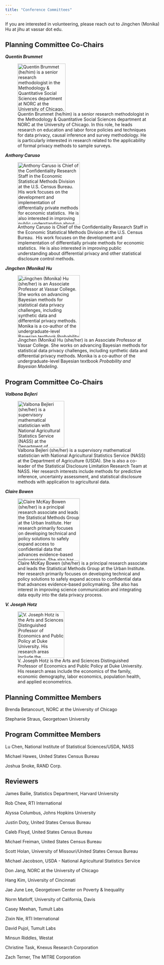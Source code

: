 ```yaml
---
title: "Conference Committees"
---
```


If you are interested in volunteering, please reach out to Jingchen (Monika) Hu at jihu at vassar dot edu.

## **Planning Committee Co-Chairs**

***Quentin Brummet***

![Quentin Brummet (he/him) is a senior research methodologist in the Methodology & Quantitative Social Sciences department at NORC at the University of Chicago. In this role, he leads research on education and labor force policies and techniques for data privacy, causal inference and survey methodology. He is particularly interested in research related to the applicability of formal privacy methods to sample surveys.](figs/quentin_profile.jpg){fig-align="left" width="154"}

***Anthony Caruso***

![Anthony Caruso is Chief of the Confidentiality Research Staff in the Economic Statistical Methods Division at the U.S. Census Bureau.  His work focuses on the development and implementation of differentially private methods for economic statistics.  He is also interested in improving public understanding about differential privacy and other statistical disclosure control methods.](figs/tony_profile.jpg){fig-align="left" width="200"}

***Jingchen (Monika) Hu***

![Jingchen (Monika) Hu (she/her) is an Associate Professor at Vassar College. She works on advancing Bayesian methods for statistical data privacy challenges, including synthetic data and differential privacy methods. Monika is a co-author of the undergraduate-level Bayesian textbook *Probability and Bayesian Modeling*.](figs/monika_profile.jpeg){fig-align="left" width="200"}

## **Program Committee Co-Chairs**

***Valbona Bejleri***

![Valbona Bejleri (she/her) is a supervisory mathematical statistician with National Agricultural Statistics Service (NASS) at the Department of Agriculture (USDA). She is also a co-leader of the Statistical Disclosure Limitation Research Team at NASS. Her research interests include methods for predictive inference, uncertainty assessment, and statistical disclosure methods with application to agricultural data.](figs/valbona_profile.jpg){fig-align="left" width="150"}

***Claire Bowen***

![Claire McKay Bowen (she/her) is a principal research associate and leads the Statistical Methods Group at the Urban Institute. Her research primarily focuses on developing technical and policy solutions to safely expand access to confidential data that advances evidence-based policymaking. She also has interest in improving science communication and integrating data equity into the data privacy process.](figs/claire_profile.jpg){fig-align="left" width="200"}

***V. Joseph Hotz***

![V. Joseph Hotz is the Arts and Sciences Distinguished Professor of Economics and Public Policy at Duke University. His research areas include the economics of the family, economic demography, labor economics, population health, and applied econometrics.](figs/joe_profile.jpg){fig-align="left" width="150"}

## **Planning Committee Members**

Brenda Betancourt, NORC at the University of Chicago

Stephanie Straus, Georgetown University

## **Program Committee Members**

Lu Chen, National Institute of Statistical Sciences/USDA, NASS

Michael Hawes, United States Census Bureau

Joshua Snoke, RAND Corp.

## **Reviewers**

James Bailie, Statistics Department, Harvard University

Rob Chew, RTI International

Alyssa Columbus, Johns Hopkins University

Justin Doty, United States Census Bureau

Caleb Floyd, United States Census Bureau

Michael Freiman, United States Census Bureau

Scott Holan, University of Missouri/United States Census Bureau

Michael Jacobson, USDA - National Agricultural Statistics Service

Don Jang, NORC at the University of Chicago

Hang Kim, University of Cincinnati

Jae June Lee, Georgetown Center on Poverty & Inequality

Norm Matloff, University of California, Davis

Casey Meehan, Tumult Labs

Zixin Nie, RTI International

David Pujol, Tumult Labs

Minsun Riddles, Westat

Christine Task, Knexus Research Corporation

Zach Terner, The MITRE Corporation
